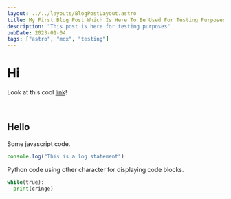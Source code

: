 ```yaml
---
layout: ../../layouts/BlogPostLayout.astro
title: My First Blog Post Which Is Here To Be Used For Testing Purposes
description: "This post is here for testing purposes"
pubDate: 2023-01-04
tags: ["astro", "mdx", "testing"]
---
```


# Hi

Look at this cool [link](https://google.com)! 

<br />

## Hello

Some javascript code.

~~~js
console.log("This is a log statement")
~~~

Python code using other character for displaying code blocks.

```python
while(true):
  print(cringe)
```


